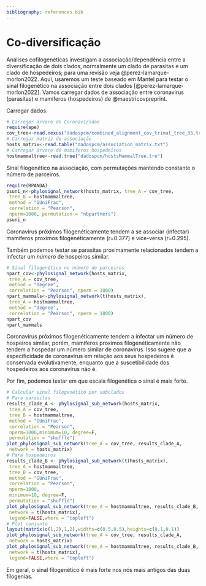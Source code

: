 ```yaml
---
bibliography: references.bib
---
```


# Co-diversificação

Análises cofilogenéticas investigam a associação/dependência entre a diversificação de dois clados, normalmente um clado de parasitas e um clado de hospedeiros; para uma revisão veja @perez-lamarque-morlon2022. Aqui, usaremos um teste baseado em Mantel para testar o sinal filogenético na associação entre dois clados [@perez-lamarque-morlon2022]. Vamos carregar dados de associação entre coronavirus (parasitas) e mamíferos (hospedeiros) de @maestricovpreprint.

Carregar dados.

```r
# Carregar árvore de Coronaviridae
require(ape)
cov_tree<-read.nexus("dadospcm/combined_alignment_cov_trimal_tree_35.tre")
# Carregar matriz de associação
hosts_matrix<-read.table("dadospcm/association_matrix.txt")
# Carregar árvore de mamíferos hospedeiros
hostmammaltree<-read.tree("dadospcm/hostsMammalTree.tre")
```

Sinal filogenético na associação, com permutações mantendo constante o número de parceiros.

```r
require(RPANDA)
psuni_n<-phylosignal_network(hosts_matrix, tree_A = cov_tree, 
 tree_B = hostmammaltree, 
 method = "GUniFrac", 
 correlation = "Pearson", 
 nperm=1000, permutation = "nbpartners")
psuni_n
```

Coronavirus próximos filogenéticamente tendem a se associar (infectar) mamíferos proximos filogenéticamente (r=0.377) e vice-versa (r=0.295).

Também podemos testar se parasitas proximamente relacionados tendem a infectar um *número* de hospeiros similar.

```r
# Sinal filogenético no número de parceiros
npart_cov<-phylosignal_network(hosts_matrix, 
 tree_A = cov_tree, 
 method = "degree", 
 correlation = "Pearson", nperm = 1000)
npart_mammals<-phylosignal_network(t(hosts_matrix), 
 tree_A = hostmammaltree, 
 method = "degree", 
 correlation = "Pearson", nperm = 1000)
npart_cov
npart_mammals
```

Coronavirus próximos filogenéticamente tendem a infectar um número de hospeiros similar, porém, mamíferos proximos filogenéticamente não tendem a hospedar um número similar de coronavirus. Isso sugere que a especificidade de coronavírus em relação aos seus hospedeiros é conservada evolutivamente, enquanto que a suscetibilidade dos hospedeiros aos coronavírus não é.

Por fim, podemos testar em que escala filogenética o sinal é mais forte.

```r
# Calcular sinal filogenético por subclados
# Para parasitas
results_clade_A <- phylosignal_sub_network(hosts_matrix, 
 tree_A = cov_tree, 
 tree_B = hostmammaltree, 
 method = "GUniFrac", 
 correlation = "Pearson", 
 nperm=1000,minimum=10, degree=F,
 permutation = "shuffle")
plot_phylosignal_sub_network(tree_A = cov_tree, results_clade_A,
 network = hosts_matrix)
# Para hospedeiros
results_clade_B <- phylosignal_sub_network(t(hosts_matrix), 
 tree_A = hostmammaltree, 
 tree_B = cov_tree, 
 method = "GUniFrac", 
 correlation = "Pearson", 
 nperm=1000, 
 minimum=10, degree=F,
 permutation = "shuffle")
plot_phylosignal_sub_network(tree_A = hostmammaltree, results_clade_B,
 network = t(hosts_matrix),
 legend=FALSE,where = "topleft")
# Plot conjunto 
layout(matrix(c(1,2),1,2),widths=c(0.5,0.5),heights=c(0.1,0.1))
plot_phylosignal_sub_network(tree_A = cov_tree, results_clade_A,
 network = hosts_matrix)
plot_phylosignal_sub_network(tree_A = hostmammaltree, results_clade_B,
 network = t(hosts_matrix),
 legend=FALSE,where = "topleft")
```

Em geral, o sinal filogenético é mais forte nos nós mais antigos das duas filogenias.
